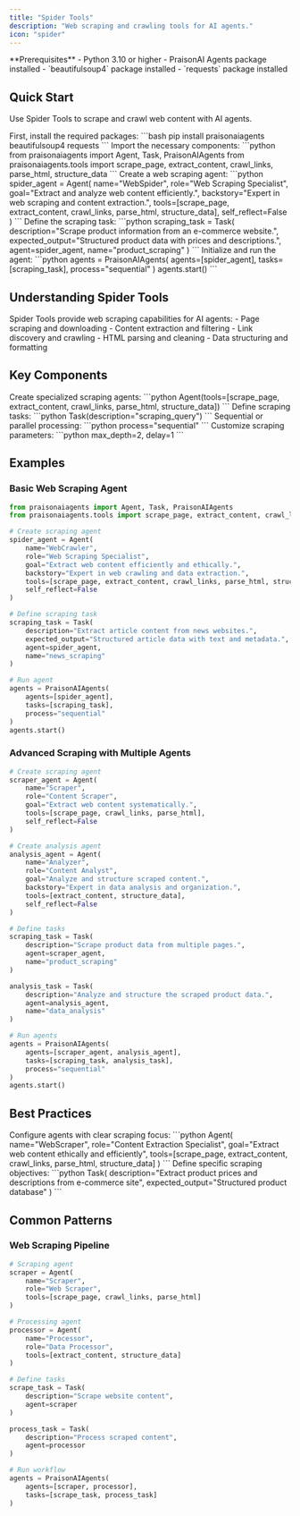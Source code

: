 ```yaml
---
title: "Spider Tools"
description: "Web scraping and crawling tools for AI agents."
icon: "spider"
---
```


<Note>
  **Prerequisites**
  - Python 3.10 or higher
  - PraisonAI Agents package installed
  - `beautifulsoup4` package installed
  - `requests` package installed
</Note>

## Quick Start

Use Spider Tools to scrape and crawl web content with AI agents.

<Steps>
  <Step title="Install Dependencies">
    First, install the required packages:
    ```bash
    pip install praisonaiagents beautifulsoup4 requests
    ```
  </Step>

  <Step title="Import Components">
    Import the necessary components:
    ```python
    from praisonaiagents import Agent, Task, PraisonAIAgents
    from praisonaiagents.tools import scrape_page, extract_content, crawl_links, parse_html, structure_data
    ```
  </Step>

  <Step title="Create Agent">
    Create a web scraping agent:
    ```python
    spider_agent = Agent(
        name="WebSpider",
        role="Web Scraping Specialist",
        goal="Extract and analyze web content efficiently.",
        backstory="Expert in web scraping and content extraction.",
        tools=[scrape_page, extract_content, crawl_links, parse_html, structure_data],
        self_reflect=False
    )
    ```
  </Step>

  <Step title="Define Task">
    Define the scraping task:
    ```python
    scraping_task = Task(
        description="Scrape product information from an e-commerce website.",
        expected_output="Structured product data with prices and descriptions.",
        agent=spider_agent,
        name="product_scraping"
    )
    ```
  </Step>

  <Step title="Run Agent">
    Initialize and run the agent:
    ```python
    agents = PraisonAIAgents(
        agents=[spider_agent],
        tasks=[scraping_task],
        process="sequential"
    )
    agents.start()
    ```
  </Step>
</Steps>

## Understanding Spider Tools

<Card title="What are Spider Tools?" icon="question">
  Spider Tools provide web scraping capabilities for AI agents:
  - Page scraping and downloading
  - Content extraction and filtering
  - Link discovery and crawling
  - HTML parsing and cleaning
  - Data structuring and formatting
</Card>

## Key Components

<CardGroup cols={2}>
  <Card title="Spider Agent" icon="user-robot">
    Create specialized scraping agents:
    ```python
    Agent(tools=[scrape_page, extract_content, crawl_links, parse_html, structure_data])
    ```
  </Card>
  <Card title="Spider Task" icon="list-check">
    Define scraping tasks:
    ```python
    Task(description="scraping_query")
    ```
  </Card>
  <Card title="Process Types" icon="arrows-split-up-and-left">
    Sequential or parallel processing:
    ```python
    process="sequential"
    ```
  </Card>
  <Card title="Scraping Options" icon="sliders">
    Customize scraping parameters:
    ```python
    max_depth=2, delay=1
    ```
  </Card>
</CardGroup>

## Examples

### Basic Web Scraping Agent

```python
from praisonaiagents import Agent, Task, PraisonAIAgents
from praisonaiagents.tools import scrape_page, extract_content, crawl_links, parse_html, structure_data

# Create scraping agent
spider_agent = Agent(
    name="WebCrawler",
    role="Web Scraping Specialist",
    goal="Extract web content efficiently and ethically.",
    backstory="Expert in web crawling and data extraction.",
    tools=[scrape_page, extract_content, crawl_links, parse_html, structure_data],
    self_reflect=False
)

# Define scraping task
scraping_task = Task(
    description="Extract article content from news websites.",
    expected_output="Structured article data with text and metadata.",
    agent=spider_agent,
    name="news_scraping"
)

# Run agent
agents = PraisonAIAgents(
    agents=[spider_agent],
    tasks=[scraping_task],
    process="sequential"
)
agents.start()
```

### Advanced Scraping with Multiple Agents

```python
# Create scraping agent
scraper_agent = Agent(
    name="Scraper",
    role="Content Scraper",
    goal="Extract web content systematically.",
    tools=[scrape_page, crawl_links, parse_html],
    self_reflect=False
)

# Create analysis agent
analysis_agent = Agent(
    name="Analyzer",
    role="Content Analyst",
    goal="Analyze and structure scraped content.",
    backstory="Expert in data analysis and organization.",
    tools=[extract_content, structure_data],
    self_reflect=False
)

# Define tasks
scraping_task = Task(
    description="Scrape product data from multiple pages.",
    agent=scraper_agent,
    name="product_scraping"
)

analysis_task = Task(
    description="Analyze and structure the scraped product data.",
    agent=analysis_agent,
    name="data_analysis"
)

# Run agents
agents = PraisonAIAgents(
    agents=[scraper_agent, analysis_agent],
    tasks=[scraping_task, analysis_task],
    process="sequential"
)
agents.start()
```

## Best Practices

<AccordionGroup>
  <Accordion title="Agent Configuration">
    Configure agents with clear scraping focus:
    ```python
    Agent(
        name="WebScraper",
        role="Content Extraction Specialist",
        goal="Extract web content ethically and efficiently",
        tools=[scrape_page, extract_content, crawl_links, parse_html, structure_data]
    )
    ```
  </Accordion>

  <Accordion title="Task Definition">
    Define specific scraping objectives:
    ```python
    Task(
        description="Extract product prices and descriptions from e-commerce site",
        expected_output="Structured product database"
    )
    ```
  </Accordion>
</AccordionGroup>

## Common Patterns

### Web Scraping Pipeline
```python
# Scraping agent
scraper = Agent(
    name="Scraper",
    role="Web Scraper",
    tools=[scrape_page, crawl_links, parse_html]
)

# Processing agent
processor = Agent(
    name="Processor",
    role="Data Processor",
    tools=[extract_content, structure_data]
)

# Define tasks
scrape_task = Task(
    description="Scrape website content",
    agent=scraper
)

process_task = Task(
    description="Process scraped content",
    agent=processor
)

# Run workflow
agents = PraisonAIAgents(
    agents=[scraper, processor],
    tasks=[scrape_task, process_task]
)
